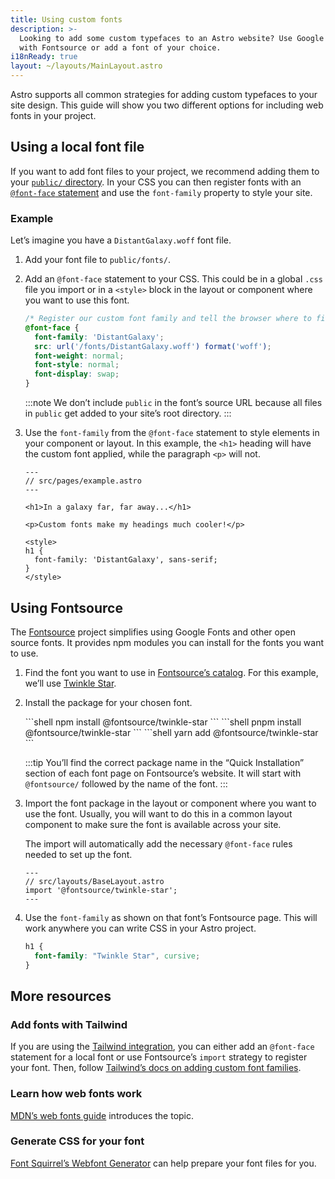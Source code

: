 ```yaml
---
title: Using custom fonts
description: >-
  Looking to add some custom typefaces to an Astro website? Use Google Fonts
  with Fontsource or add a font of your choice.
i18nReady: true
layout: ~/layouts/MainLayout.astro
---
```




Astro supports all common strategies for adding custom typefaces to your site design. This guide will show you two different options for including web fonts in your project.

## Using a local font file

If you want to add font files to your project, we recommend adding them to your [`public/` directory](/en/core-concepts/project-structure/#public). In your CSS you can then register fonts with an [`@font-face` statement](https://developer.mozilla.org/en-US/docs/Web/CSS/@font-face) and use the `font-family` property to style your site.

### Example

Let’s imagine you have a `DistantGalaxy.woff` font file.

1. Add your font file to `public/fonts/`.

2. Add an `@font-face` statement to your CSS. This could be in a global `.css` file you import or in a `<style>` block in the layout or component where you want to use this font.

    ```css
    /* Register our custom font family and tell the browser where to find it. */
    @font-face {
      font-family: 'DistantGalaxy';
      src: url('/fonts/DistantGalaxy.woff') format('woff');
      font-weight: normal;
      font-style: normal;
      font-display: swap;
    }
    ```

    :::note
    We don’t include `public` in the font’s source URL because all files in `public` get added to your site’s root directory.
    :::

3. Use the `font-family` from the `@font-face` statement to style elements in your component or layout. In this example, the `<h1>` heading will have the custom font applied, while the paragraph `<p>` will not.

    ```astro {10-12}
    ---
    // src/pages/example.astro
    ---

    <h1>In a galaxy far, far away...</h1>

    <p>Custom fonts make my headings much cooler!</p>

    <style>
    h1 {
      font-family: 'DistantGalaxy', sans-serif;
    }
    </style>
    ```

## Using Fontsource

The [Fontsource](https://fontsource.org/) project simplifies using Google Fonts and other open source fonts. It provides npm modules you can install for the fonts you want to use.

1. Find the font you want to use in [Fontsource’s catalog](https://fontsource.org/fonts). For this example, we’ll use [Twinkle Star](https://fontsource.org/fonts/twinkle-star).

2. Install the package for your chosen font.

    <PackageManagerTabs>
      <Fragment slot="npm">
      ```shell
      npm install @fontsource/twinkle-star
      ```
      </Fragment>
      <Fragment slot="pnpm">
      ```shell
      pnpm install @fontsource/twinkle-star
      ```
      </Fragment>
      <Fragment slot="yarn">
      ```shell
      yarn add @fontsource/twinkle-star
      ```
      </Fragment>
    </PackageManagerTabs>

    :::tip
    You’ll find the correct package name in the “Quick Installation” section of each font page on Fontsource’s website. It will start with `@fontsource/` followed by the name of the font.
    :::

3. Import the font package in the layout or component where you want to use the font. Usually, you will want to do this in a common layout component to make sure the font is available across your site.

    The import will automatically add the necessary `@font-face` rules needed to set up the font.

    ```astro
    ---
    // src/layouts/BaseLayout.astro
    import '@fontsource/twinkle-star';
    ---
    ```

4. Use the `font-family` as shown on that font’s Fontsource page. This will work anywhere you can write CSS in your Astro project.

    ```css
    h1 {
      font-family: "Twinkle Star", cursive;
    }
    ```

## More resources

### Add fonts with Tailwind

If you are using the [Tailwind integration](/en/guides/integrations-guide/tailwind/), you can either add an `@font-face` statement for a local font or use Fontsource’s `import` strategy to register your font. Then, follow [Tailwind’s docs on adding custom font families](https://tailwindcss.com/docs/font-family#using-custom-values).

### Learn how web fonts work

[MDN’s web fonts guide](https://developer.mozilla.org/en-US/docs/Learn/CSS/Styling_text/Web_fonts) introduces the topic.

### Generate CSS for your font

[Font Squirrel’s Webfont Generator](https://www.fontsquirrel.com/tools/webfont-generator) can help prepare your font files for you.
